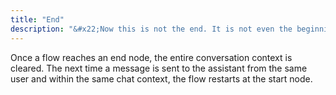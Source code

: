 ```yaml
---
title: "End"
description: "&#x22;Now this is not the end. It is not even the beginning of the end. But it is, perhaps, the end of the beginning.&#x22; &#x2014;Winston Churchill"
---
```


Once a flow reaches an end node, the entire conversation context is cleared. The next time a message
is sent to the assistant from the same user and within the same chat context, the flow restarts at the
start node.
